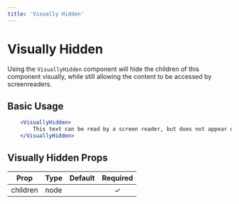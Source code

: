 ```yaml
---
title: 'Visually Hidden'
---
```


# Visually Hidden

Using the `VisuallyHidden` component will hide the children of this component visually, while still allowing the content to be accessed by screenreaders.

## Basic Usage

```.jsx
    <VisuallyHidden>
        This text can be read by a screen reader, but does not appear on the screen.
    </VisuallyHidden>
```

## Visually Hidden Props

| Prop     | Type                | Default | Required |
| -------- | ------------------- | ------- | :------: |
| children | node                |         | &#10003; |